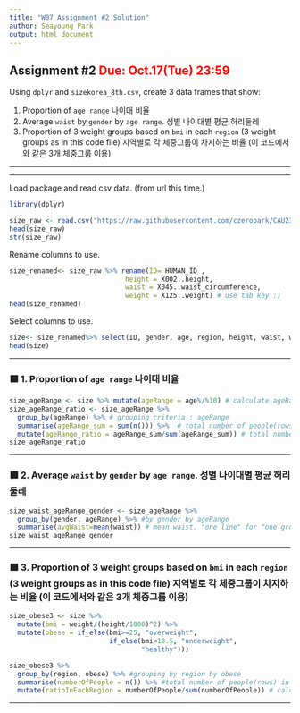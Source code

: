 ```yaml
---
title: "W07 Assignment #2 Solution"
author: Seayoung Park
output: html_document
---
```



##  Assignment \#2 <font color= "red">Due: Oct.17(Tue) 23:59 </font>

Using `dplyr` and `sizekorea_8th.csv`, create 3 data frames that show\:

1. Proportion of `age range` 나이대 비율
1. Average `waist` by `gender` by `age range`. 성별 나이대별 평균 허리둘레
1. Proportion of 3 weight groups based on `bmi` in each `region` (3 weight groups as in this code file) 지역별로 각 체중그룹이 차지하는 비율 (이 코드에서와 같은 3개 체중그룹 이용)


---

---

Load package and read csv data. (from url this time.)
```r
library(dplyr)

size_raw <- read.csv("https://raw.githubusercontent.com/czeropark/CAU23R/main/sizekorea_8th.csv") 
head(size_raw)
str(size_raw)
```


Rename columns to use.
```r
size_renamed<- size_raw %>% rename(ID= HUMAN_ID ,
                             height = X002..height,
                             waist = X045..waist_circumference,
                             weight = X125..weight) # use tab key :)
head(size_renamed)
```


Select columns to use.
```r
size<- size_renamed%>% select(ID, gender, age, region, height, waist, weight)
head(size)
```

---

### &#129002; 1. Proportion of `age range` 나이대 비율


```r
size_ageRange <- size %>% mutate(ageRange = age%/%10) # calculate ageRange
size_ageRange_ratio <- size_ageRange %>% 
  group_by(ageRange) %>% # grouping criteria : ageRange
  summarise(ageRange_sum = sum(n())) %>%  # total number of people(rows) in each ageRange group?
  mutate(ageRange_ratio = ageRange_sum/sum(ageRange_sum)) # total number of people in each ageRange / total number of people without any grouping
size_ageRange_ratio
```

--- 


### &#129002; 2. Average `waist` by `gender` by `age range`. 성별 나이대별 평균 허리둘레

```r
size_waist_ageRange_gender <- size_ageRange %>% 
  group_by(gender, ageRange) %>% #by gender by ageRange
  summarise(avgWaist=mean(waist)) # mean waist. "one line" for "one group" of gender*ageRange  -> summarise. If you use mutate, all rows will be printed, not being grouped.
size_waist_ageRange_gender
```

---

### &#129002; 3. Proportion of 3 weight groups based on `bmi` in each `region` (3 weight groups as in this code file) 지역별로 각 체중그룹이 차지하는 비율 (이 코드에서와 같은 3개 체중그룹 이용)


```r
size_obese3 <- size %>%
  mutate(bmi = weight/(height/1000)^2) %>%
  mutate(obese = if_else(bmi>=25, "overweight",
                         if_else(bmi<18.5, "underweight",
                                 "healthy")))

size_obese3 %>% 
  group_by(region, obese) %>% #grouping by region by obese
  summarise(numberOfPeople = n()) %>% #total number of people(rows) in each region * obese group (9 groups) after this operation, group will be reduced into 3, only by region.
  mutate(ratioInEachRegion = numberOfPeople/sum(numberOfPeople)) # calculate ratio. now, sum wil sum up the rows with the same regions, not region*obese, because of summarise a step before.

```

---
